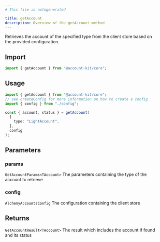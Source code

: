```yaml
---
# This file is autogenerated

title: getAccount
description: Overview of the getAccount method
---
```


Retrieves the account of the specified type from the client store based on the provided configuration.

## Import

```ts
import { getAccount } from "@account-kit/core";
```

## Usage

```ts
import { getAccount } from "@account-kit/core";
// see createConfig for more information on how to create a config
import { config } from "./config";

const { account, status } = getAccount(
  {
    type: "LightAccount",
  },
  config
);
```

## Parameters

### params

`GetAccountParams<TAccount>`
The parameters containing the type of the account to retrieve

### config

`AlchemyAccountsConfig`
The configuration containing the client store

## Returns

`GetAccountResult<TAccount>`
The result which includes the account if found and its status
